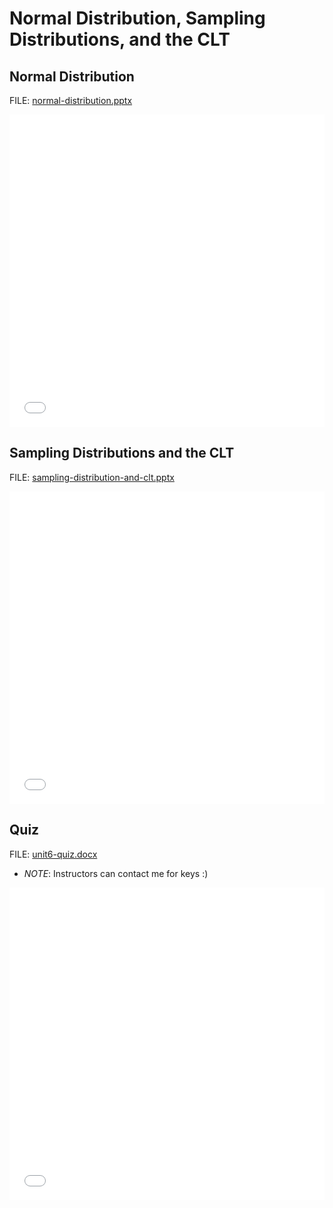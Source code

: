 # Normal Distribution, Sampling Distributions, and the CLT

## Normal Distribution

FILE: [normal-distribution.pptx](https://github.com/coltongearhart/dana320/blob/main/slides/normal-distribution.pptx)

<embed src="slides/normal-distribution.pdf" type="application/pdf" width="100%" height="500px"></embed>

## Sampling Distributions and the CLT

FILE: [sampling-distribution-and-clt.pptx](https://github.com/coltongearhart/dana320/blob/main/sampling-distribution-and-clt.pptx)

<embed src="slides/sampling-distribution-and-clt.pdf" type="application/pdf" width="100%" height="500px"></embed>

## Quiz

FILE: [unit6-quiz.docx](https://github.com/coltongearhart/elementary-stats/blob/main/quizzes/unit6-quiz.docx)

-   *NOTE*: Instructors can contact me for keys :)

<embed src="quizzes/unit6-quiz.pdf" type="application/pdf" width="100%" height="500px"></embed>

